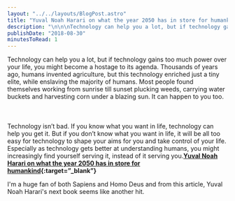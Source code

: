```yaml
---
layout: "../../layouts/BlogPost.astro"
title: "Yuval Noah Harari on what the year 2050 has in store for humankind"
description: "\n\n\nTechnology can help you a lot, but if technology gains too much power over your life, you might become a hostage to its agenda. Thousands of years ago, humans invented agriculture, but this technology enriched just a tiny elite, while enslaving the majority of humans. Most people found themselves working from sunrise till sunset plucking weeds, carrying water buckets and harvesting corn under a blazing sun. It can happen to you too.\n\n\n\n\n\nTechnology isn’t bad. If you know what you want in life"
publishDate: "2018-08-30"
minutesToRead: 1
---
```


<div class="blockquote">
<div><p>Technology can help you a lot, but if technology gains too much power over your life, you might become a hostage to its agenda. Thousands of years ago, humans invented agriculture, but this technology enriched just a tiny elite, while enslaving the majority of humans. Most people found themselves working from sunrise till sunset plucking weeds, carrying water buckets and harvesting corn under a blazing sun. It can happen to you too.<br>
<br><br><br>
Technology isn’t bad. If you know what you want in life, technology can help you get it. But if you don’t know what you want in life, it will be all too easy for technology to shape your aims for you and take control of your life. Especially as technology gets better at understanding humans, you might increasingly find yourself serving it, instead of it serving you.<strong><a href="https://www.wired.co.uk/article/yuval-noah-harari-extract-21-lessons-for-the-21st-century?utm_source=offscreenmag_com&utm_medium=email&utm_campaign=newsletter">Yuval Noah Harari on what the year 2050 has in store for humankind</a>{:target=”_blank”}</strong></p></div>
</div>

<p>I'm a huge fan of both Sapiens and Homo Deus and from this article, Yuval Noah Harari's next book seems like another hit.</p>